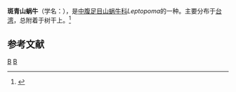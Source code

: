 {{Speciesbox
| taxon = Leptopoma tigris
| binomial_authority = Kuroda et Kano in Lee et Wu, 2001
}}
'''斑青山蜗牛'''（学名：''{{lang|la|Leptopoma tigris}}''），是[[中腹足目|中腹足目]][[山蜗牛科|山蜗牛科]]''Leptopoma''的一种。主要分布于[[台湾|台湾]]，总附着于树干上。<ref>{{cite web|url=http://shell.sinica.edu.tw/chinese/shellbase_detail.php?science_no=231|title=国际贝库：斑青山蜗牛|publisher=台湾贝类资料库|accessdate=2009-08-11|archive-date=2016-03-04|archive-url=https://web.archive.org/web/20160304102509/http://shell.sinica.edu.tw/chinese/shellbase_detail.php?science_no=231|dead-url=no}}</ref>

== 参考文献 ==
{{reflist}}
{{Taxonbar|from=Q11080416}}

[[Category:環口螺科|B]]
[[Category:_2001年描述的动物|B]]